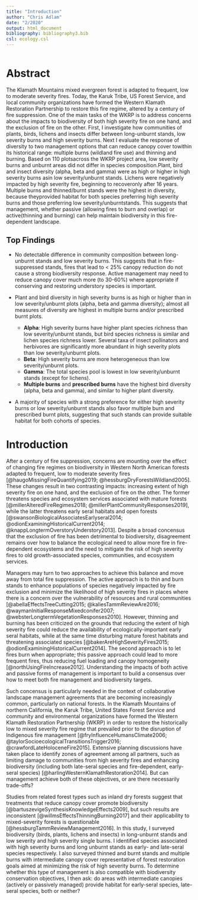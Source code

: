 ```yaml
---
title: "Introduction"
author: "Chris Adlam"
date: "2/2020"
output: html_document
bibliography: bibliography3.bib
csl: ecology.csl
---
```


```r
```

# Abstract

The Klamath Mountains mixed evergreen forest is adapted to frequent, low to moderate severity fires. Today, the Karuk Tribe, US Forest Service, and local community organizations have formed the Western Klamath Restoration Partnership to restore this fire regime, altered by a century of fire suppression. One of the main tasks of the WKRP is to address concerns about the impacts to biodiversity of both high severity fire on one hand, and the exclusion of fire on the other. First, I investigate how communities of plants, birds, lichens and insects differ between long-unburnt stands, low severity burns and high severity burns. Next I evaluate the response of diversity to two management options that can reduce canopy cover towithin its historical range: multiple burns (wildland fire use) and thinning and burning. Based on 110 plotsacross the WKRP project area, low severity burns and unburnt areas did not differ in species composition.Plant, bird and insect diversity (alpha, beta and gamma) were as high or higher in high severity burns asin low severity/unburnt stands. Lichens were negatively impacted by high severity fire, beginning to recoveronly after 16 years. Multiple burns and thinned/burnt stands were the highest in diversity, because theyprovided habitat for both species preferring high severity burns and those preferring low severity/unburntstands.  This suggests that management, whether passive (allowing fires to burn and overlap) or active(thinning and burning) can help maintain biodiversity in this fire-dependent landscape.

## Top Findings

* No detectable difference in community composition between long-unburnt stands and low severity burns. This suggests that in fire-suppressed stands, fires that lead to < 25% canopy reduction do not cause a strong biodiversity response. Active management may need to reduce canopy cover much more (to 30-60%) where appropriate if conserving and restoring understory species is important.

* Plant and bird diversity in high severity burns is as high or higher than in low severity/unburnt plots (alpha, beta and gamma diversity); almost all measures of diversity are highest in multiple burns and/or prescribed burnt plots.

  + **Alpha**: High severity burns have higher plant species richness than low severity/unburnt stands, but bird species richness is similar and lichen species richness lower. Several taxa of insect pollinators and herbivores are significantly more abundant in high severity plots than  low severity/unburnt plots. 
  + **Beta**: High severity burns are more heterogeneous than low severity/unburnt plots.
  + **Gamma**: The total species pool is lowest in low severity/unburnt stands (except for lichens).
  + **Multiple burns** and **prescribed burns** have the highest bird diversity (alpha, beta and gamma), and similar to higher plant diversity.

* A majority of species with a strong preference for either high severity burns or low severity/unburnt stands also favor multiple burn and prescribed burnt plots, suggesting that such stands can provide suitable habitat for both cohorts of species. 


# Introduction

After a century of fire suppression, concerns are mounting over the effect of changing fire regimes on biodiversity in Western North American forests adapted to frequent, low to moderate severity fires [@haugoMissingFireQuantifying2019; @hessburgDryForestsWildland2005]. These changes result in two contrasting impacts: increasing extent of high severity fire on one hand, and the exclusion of fire on the other. The former threatens species and ecosystem services associated with mature forests [@millerAlteredFireRegimes2018; @millerPlantCommunityResponses2019], while the latter threatens early seral habitats and open forests [@swansonBiologicalAssociatesEarlyseral2014; @odionExaminingHistoricalCurrent2014; @knappLongtermOverstoryUnderstory2013]. Despite a broad concensus that the exclusion of fire has been detrimental to biodiversity, disagreement remains over how to balance the ecological need to allow more fire in fire-dependent ecosystems and the need to mitigate the risk of high severity fires to old growth-associated species, communities, and ecosystem services. 

Managers may turn to two approaches to achieve this balance and move away from total fire suppression. The active approach is to thin and burn stands to enhance populations of species negatively impacted by fire exclusion and minimize the likelihood of high severity fires in places where there is a concern over the vulnerability of resources and rural communities [@abellaEffectsTreeCutting2015; @kaliesTammReviewAre2016; @waymanInitialResponseMixedconifer2007; @websterLongtermVegetationResponses2010]. However, thinning and burning has been criticized on the grounds that reducing the extent of high severity fire could reduce the availability of ecologically-important early seral habitats, while at the same time disturbing mature forest habitats and threatening associated species [@bakerAreHighSeverityFires2015; @odionExaminingHistoricalCurrent2014]. The second approach is to let fires burn when appropriate; this passive approach could lead to more frequent fires, thus reducing fuel loading and canopy homogeneity [@northUsingFireIncrease2012]. Understanding the impacts of both active and passive forms of management is important to build a consensus over how to meet both fire management and biodiversity targets. 

Such concensus is particularly needed in the context of collaborative landscape management agreements that are becoming increasingly common, particularly on national forests. In the Klamath Mountains of northern California, the Karuk Tribe, United States Forest Service and community and environmental organizations have formed the Western Klamath Restoration Partnership (WKRP) in order to restore the historically low to mixed severity fire regime that prevailed prior to the disruption of Indigenous fire management [@fryInfluenceHumansClimate2006; @taylorSocioecologicalTransitionsTrigger2016; @crawfordLateHoloceneFire2015]. Extensive planning discussions have taken place to identify zones of agreement among all partners, such as limiting damage to communities from high severity fires and enhancing biodiversity (including both late-seral species and fire-dependent, early-seral species) [@harlingWesternKlamathRestoration2014]. But can management achieve both of these objectives, or are there necessarily trade-offs?

Studies from related forest types such as inland dry forests suggest that treatments that reduce canopy cover promote biodiversity [@bartuszevigeSynthesisKnowledgeEffects2009], but such results are inconsistent [@willmsEffectsThinningBurning2017] and their applicability to mixed-severity forests is questionable [@hessburgTammReviewManagement2016]. In this study, I surveyed biodiversity (birds, plants, lichens and insects) in long-unburnt stands and low severity and high severity single burns. I identified species associated with high severity burns and long unburnt stands as early- and late-seral species respectively. I also surveyed thinned and burnt stands and multiple burns with intermediate canopy cover representative of forest restoration goals aimed at minimizing the risk of high severity burns. To determine whether this type of management is also compatible with biodiversity conservation objectives, I then ask: do areas with intermediate canopies (actively or passively managed) provide habitat for early-seral species, late-seral species, both or neither?
